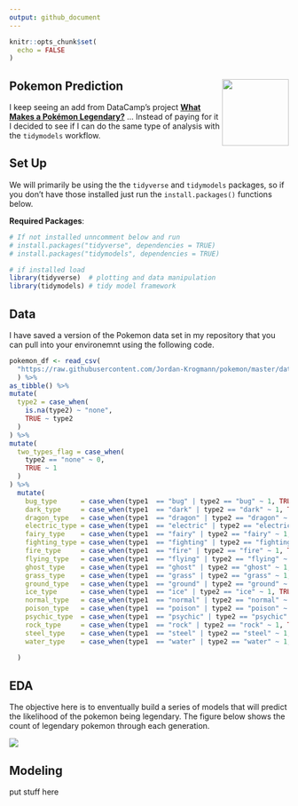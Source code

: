 ```yaml
---
output: github_document
---
```


```r
knitr::opts_chunk$set(
  echo = FALSE
)
```

## Pokemon Prediction <img src="./imgs/charizard.png" align="right" width="120" />

I keep seeing an add from DataCamp's project [**What Makes a Pokémon Legendary?**](https://www.datacamp.com/projects/712) ... Instead of paying for it I decided to see if I can do the same type of analysis with the `tidymodels` workflow.

## Set Up 

We will primarily be using the the `tidyverse` and `tidymodels` packages, so if you don't have those installed just run the `install.packages()` functions below. 

__Required Packages__:

```r
# If not installed unncomment below and run
# install.packages("tidyverse", dependencies = TRUE)
# install.packages("tidymodels", dependencies = TRUE)

# if installed load
library(tidyverse)  # plotting and data manipulation
library(tidymodels) # tidy model framework
```

## Data

I have saved a version of the Pokemon data set in my repository that you can pull into your environemnt using the following code.

```r
pokemon_df <- read_csv(
  "https://raw.githubusercontent.com/Jordan-Krogmann/pokemon/master/data/pokemon.csv"
  ) %>%
as_tibble() %>%
mutate(
  type2 = case_when(
    is.na(type2) ~ "none",
    TRUE ~ type2
  )
) %>%
mutate(
  two_types_flag = case_when(
    type2 == "none" ~ 0,
    TRUE ~ 1
  )
) %>% 
  mutate(
    bug_type      = case_when(type1  == "bug" | type2 == "bug" ~ 1, TRUE ~ 0),
    dark_type     = case_when(type1  == "dark" | type2 == "dark" ~ 1, TRUE ~ 0),
    dragon_type   = case_when(type1  == "dragon" | type2 == "dragon" ~ 1, TRUE ~ 0),
    electric_type = case_when(type1  == "electric" | type2 == "electric" ~ 1, TRUE ~ 0),
    fairy_type    = case_when(type1  == "fairy" | type2 == "fairy" ~ 1, TRUE ~ 0),
    fighting_type = case_when(type1  == "fighting" | type2 == "fighting" ~ 1, TRUE ~ 0),
    fire_type     = case_when(type1  == "fire" | type2 == "fire" ~ 1, TRUE ~ 0),
    flying_type   = case_when(type1  == "flying" | type2 == "flying" ~ 1, TRUE ~ 0),
    ghost_type    = case_when(type1  == "ghost" | type2 == "ghost" ~ 1, TRUE ~ 0),
    grass_type    = case_when(type1  == "grass" | type2 == "grass" ~ 1, TRUE ~ 0),
    ground_type   = case_when(type1  == "ground" | type2 == "ground" ~ 1, TRUE ~ 0),
    ice_type      = case_when(type1  == "ice" | type2 == "ice" ~ 1, TRUE ~ 0),
    normal_type   = case_when(type1  == "normal" | type2 == "normal" ~ 1, TRUE ~ 0),
    poison_type   = case_when(type1  == "poison" | type2 == "poison" ~ 1, TRUE ~ 0),
    psychic_type  = case_when(type1  == "psychic" | type2 == "psychic" ~ 1, TRUE ~ 0),
    rock_type     = case_when(type1  == "rock" | type2 == "rock" ~ 1, TRUE ~ 0),
    steel_type    = case_when(type1  == "steel" | type2 == "steel" ~ 1, TRUE ~ 0),
    water_type    = case_when(type1  == "water" | type2 == "water" ~ 1, TRUE ~ 0),
    
  )
```


## EDA

The objective here is to enventually build a series of models that will predict the likelihood of the pokemon being legendary.  The figure below shows the count of legendary pokemon through each generation.



![](imgs/legendary_by_gen_plt.png)

## Modeling

put stuff here

